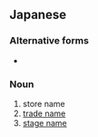 ==Japanese==
{{ja-kanjitab|や|ごう|yomi=y}}

===Alternative forms===
* {{l|ja|家号}}

===Noun===
{{ja-noun|やごう}}

# store name
# [[trade name]]
# [[stage name]]